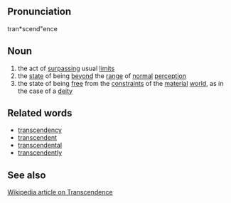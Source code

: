 ==Pronunciation==
tran*scend"ence

==Noun==
# the act of [[surpass]]ing usual [[limit]]s
# the [[state]] of being [[beyond]] the [[range]] of [[normal]] [[perception]]
# the state of being [[free]] from the [[constraint]]s of the [[material]] [[world]], as in the case of a [[deity]]

==Related words==
* [[transcendency]]
* [[transcendent]]
* [[transcendental]]
* [[transcendently]]

==See also==
[http://en2.wikipedia.org/wiki/Transcendent Wikipedia article on Transcendence]